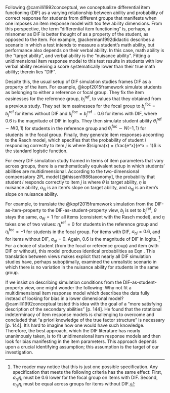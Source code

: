Following @camilli1992conceptual, we conceptualize differential item functioning (DIF) as a varying relationship between ability and probability of correct response for students from different groups that manifests when one imposes an item response model with too few ability dimensions. From this perspective, the term "differential item functioning" is, perhaps, a misnomer as DIF is better thought of as a property of the student, as opposed to the item. For example, @ackerman1992didactic describes a scenario in which a test intends to measure a student's math ability, but performance also depends on their verbal ability. In this case, math ability is the "target ability", and verbal ability is the "nuisance ability". Fitting a unidimensional item response model to this test results in students with low verbal ability receiving a score systematically lower than their true math ability; therein lies "DIF".

Despite this, the usual setup of DIF simulation studies frames DIF as a property of the item. For example, @kopf2015framework simulate students as belonging to either a reference or focal group. They fix the item easinesses for the reference group, ${b_j}^{\text{ref}}$, to values that they obtained from a previous study. They set item easinesses for the focal group to ${b_j}^{\text{foc}} = {b_j}^{\text{ref}}$ for items without DIF and ${b_j}^{\text{foc}} = {b_j}^{\text{ref}} - 0.6$ for items with DIF, where 0.6 is the magnitude of DIF in logits. They then simulate student ability ${\theta_i}^{\text{ref}} \sim N(0,1)$ for students in the reference group and ${\theta_i}^{\text{foc}} \sim N(-1,1)$ for students in the focal group. Finally, they generate item responses according to the Rasch model, which specifies that the probability of student $i$ responding correctly to item $j$ is
\begin{align}
\text{Pr}(y_{ij} = 1 | \theta_i, b_j) = \sigma(\theta_i + b_j) \label{zopf}
\end{align}
where $\sigma(x) = \frac{e^x}{e^x + 1}$ is the standard logistic function.

<!-- future improvement would be 1) show that for some student they equal just to make it ultra clear and 2) note that there are infinite possibilities the key is that the second term is -0.6 for students from the focal group -->

For every DIF simulation study framed in terms of item parameters that vary across groups, there is a mathematically equivalent setup in which students' abilities are multidimensional. According to the two-dimensional compensatory 2PL model [@thissen1986taxonomy], the probability that student $i$ responds correctly to item $j$ is
\begin{align}
\text{Pr}(y_{ij} = 1 | \theta_i, \eta_i, a_{\theta j}, a_{\eta j}, b_j) = \sigma(a_{\theta j}\theta_i + a_{\eta j}\eta_i + b_j).
\end{align}
where $\theta$ is target ability, $\eta$ is nuisance ability, $a_{\theta j}$ is an item's slope on target ability, and $a_{\eta j}$ is an item's slope on nuisance ability. 

For example, to translate the @kopf2015framework simulation from the DIF-as-item-property to the DIF-as-student-property view, $b_j$ is set to ${b_j}^{\text{ref}}$, $\theta$ stays the same, $a_{\theta j} = 1$ for all items (consistent with the Rasch model), and $\eta$ takes one of two values: ${\eta_i}^{\text{ref}} = 0$ for students in the reference group and ${\eta_i}^{\text{foc}} = -1$ for students in the focal group. For items with DIF, $a_{\eta j} = 0.6$, and for items without DIF, $a_{\eta j} = 0$. Again, 0.6 is the magnitude of DIF in logits. ^[The reader may notice that this is just one possible specification. Any specification that meets the following criteria has the same effect: First, $a_{\eta j}\eta_i$ must be 0.6 lower for the focal group on items with DIF. Second, $a_{\eta j}\eta_i$ must be equal across groups for items without DIF.] For a choice of student (from the focal or reference group) and item (with DIF or without), this model produces identical probabilities as Eqn \ref{zopf}. This translation between views makes explicit that nearly all DIF simulation studies have, perhaps suboptimally, examined the unrealistic scenario in which there is no variation in the nuisance ability for students in the same group.

<!-- i might be a bit share on this here. it's basically do you have a q matrix you believe in. there must be some work with cross-validating different q matrices and then believing that. klint said he had some ideas here too. maybe things to think about in the future -->

If we insist on describing simulation conditions from the DIF-as-student-property view, one might wonder the following: Why not fit a multidimensional item response model which describes the data fully instead of looking for bias in a lower dimensional model? @camilli1992conceptual tested this idea with the goal of a "more satisfying description of the secondary abilities" [p. 144]. He found that the rotational indeterminacy of item response models is challenging to overcome and concluded that "a priori knowledge of the true factor structure" is necessary [p. 144]. It's hard to imagine how one would have such knowledge. Therefore, the best approach, which the DIF literature has nearly unanimously taken, is to fit unidimensional item response models and then look for bias manifesting in the item parameters. This approach depends upon a crucial identifying assumption; this assumption is the target of our investigation.
